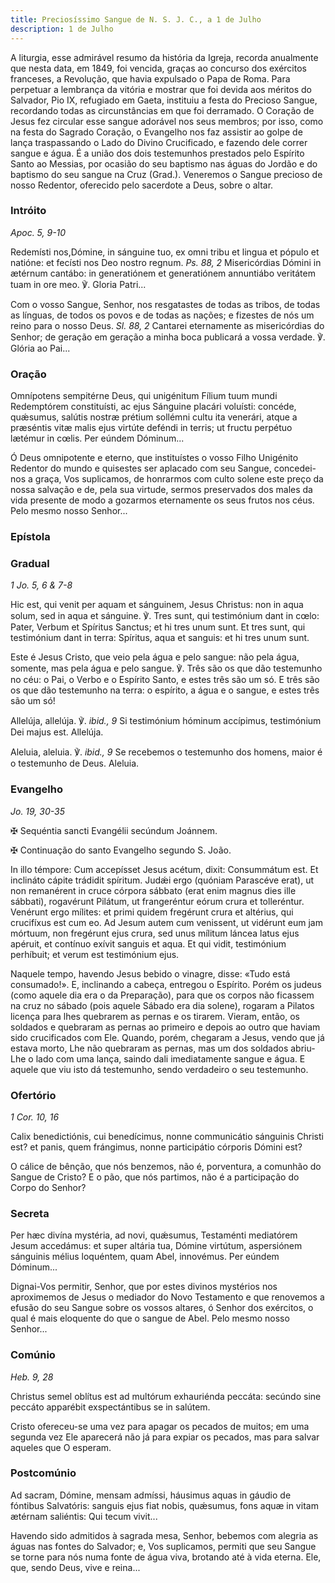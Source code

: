 ```yaml
---
title: Preciosíssimo Sangue de N. S. J. C., a 1 de Julho
description: 1 de Julho
---
```


<aside>
  A liturgia, esse admirável resumo da história da Igreja, recorda anualmente
  que nesta data, em 1849, foi vencida, graças ao concurso dos exércitos
  franceses, a Revolução, que havia expulsado o Papa de Roma. Para perpetuar a
  lembrança da vitória e mostrar que foi devida aos méritos do Salvador, Pio IX,
  refugiado em Gaeta, instituiu a festa do Precioso Sangue, recordando todas as
  circunstâncias em que foi derramado. O Coração de Jesus fez circular esse
  sangue adorável nos seus membros; por isso, como na festa do Sagrado Coração,
  o Evangelho nos faz assistir ao golpe de lança traspassando o Lado do Divino
  Crucificado, e fazendo dele correr sangue e água. É a união dos dois
  testemunhos prestados pelo Espírito Santo ao Messias, por ocasião do seu
  baptismo nas águas do Jordão e do baptismo do seu sangue na Cruz (Grad.).
  Veneremos o Sangue precioso de nosso Redentor, oferecido pelo sacerdote a
  Deus, sobre o altar.
</aside>

### Intróito

<em>Apoc. 5, 9-10</em>

<div class="side-by-side not-content">

Redemísti nos,Dómine, in sánguine tuo, ex omni tribu et lingua et pópulo et natióne: et fecísti nos Deo nostro regnum. <em>Ps. 88, 2</em> Misericórdias Dómini in ætérnum cantábo: in generatiónem et generatiónem annuntiábo veritátem tuam in ore meo. ℣. Gloria Patri...

Com o vosso Sangue, Senhor, nos resgatastes de todas as tribos, de todas as línguas, de todos os povos e de todas as nações; e fizestes de nós um reino para o nosso Deus. <em>Sl. 88, 2</em> Cantarei eternamente as misericórdias do Senhor; de geração em geração a minha boca publicará a vossa verdade. ℣. Glória ao Pai...

</div>

### Oração

<div class="side-by-side not-content">

Omnípotens sempitérne Deus, qui unigénitum Fílium tuum mundi Redemptórem constituísti, ac ejus Sánguine placári voluísti: concéde, quǽsumus, salútis nostræ prétium sollémni cultu ita venerári, atque a præséntis vitæ malis ejus virtúte deféndi in terris; ut fructu perpétuo lætémur in cœlis. Per eúndem Dóminum...

Ó Deus omnipotente e eterno, que instituístes o vosso Filho Unigénito Redentor do mundo e quisestes ser aplacado com seu Sangue, concedei-nos a graça, Vos suplicamos, de honrarmos com culto solene este preço da nossa salvação e de, pela sua virtude, sermos preservados dos males da vida presente de modo a gozarmos eternamente os seus frutos nos céus. Pelo mesmo nosso Senhor...

</div>

### Epístola


<LinkCard href="/missal/quaresma/quad5-0#epístola" title="Domingo da Paixão" />

### Gradual

<em>1 Jo. 5, 6 & 7-8</em>

<div class="side-by-side not-content">

Hic est, qui venit per aquam et sánguinem, Jesus Christus: non in aqua solum, sed in aqua et sánguine. ℣. Tres sunt, qui testimónium dant in cœlo: Pater, Verbum et Spíritus Sanctus; et hi tres unum sunt. Et tres sunt, qui testimónium dant in terra: Spíritus, aqua et sanguis: et hi tres unum sunt.

Este é Jesus Cristo, que veio pela água e pelo sangue: não pela água, somente, mas pela água e pelo sangue. ℣. Três são os que dão testemunho no céu: o Pai, o Verbo e o Espírito Santo, e estes três são um só. E três são os que dão testemunho na terra: o espírito, a água e o sangue, e estes três são um só!

Allelúja, allelúja. ℣. <em>ibid., 9</em> Si testimónium hóminum accípimus, testimónium Dei majus est. Allelúja.

Aleluia, aleluia. ℣. <em>ibid., 9</em> Se recebemos o testemunho dos homens, maior é o testemunho de Deus. Aleluia.

</div>

### Evangelho

<em>Jo. 19, 30-35</em>

<div class="side-by-side not-content">

<span class="cross text-red-500">✠</span> Sequéntia sancti Evangélii secúndum
Joánnem.

<span class="cross text-red-500">✠</span> Continuação do santo Evangelho segundo
S. João.

In illo témpore: Cum accepísset Jesus acétum, dixit: Consummátum est. Et inclináto cápite trádidit spíritum. Judǽi ergo (quóniam Parascéve erat), ut non remanérent in cruce córpora sábbato (erat enim magnus dies ille sábbati), rogavérunt Pilátum, ut frangeréntur eórum crura et tolleréntur. Venérunt ergo mílites: et primi quidem fregérunt crura et altérius, qui crucifíxus est cum eo. Ad Jesum autem cum venissent, ut vidérunt eum jam mórtuum, non fregérunt ejus crura, sed unus mílitum láncea latus ejus apéruit, et contínuo exívit sanguis et aqua. Et qui vidit, testimónium perhíbuit; et verum est testimónium ejus.

Naquele tempo, havendo Jesus bebido o vinagre, disse: «Tudo está consumado!». E, inclinando a cabeça, entregou o Espírito. Porém os judeus (como aquele dia era o da Preparação), para que os corpos não ficassem na cruz no sábado (pois aquele Sábado era dia solene), rogaram a Pilatos licença para lhes quebrarem as pernas e os tirarem. Vieram, então, os soldados e quebraram as pernas ao primeiro e depois ao outro que haviam sido crucificados com Ele. Quando, porém, chegaram a Jesus, vendo que já estava morto, Lhe não quebraram as pernas, mas um dos soldados abriu-Lhe o lado com uma lança, saindo dali imediatamente sangue e água. E aquele que viu isto dá testemunho, sendo verdadeiro o seu testemunho.

</div>

### Ofertório

<em>1 Cor. 10, 16</em>

<div class="side-by-side not-content">

Calix benedictiónis, cui benedícimus, nonne communicátio sánguinis Christi est? et panis, quem frángimus, nonne participátio córporis Dómini est?

O cálice de bênção, que nós benzemos, não é, porventura, a comunhão do Sangue de Cristo? E o pão, que nós partimos, não é a participação do Corpo do Senhor?

</div>

### Secreta

<div class="side-by-side not-content">

Per hæc divína mystéria, ad novi, quǽsumus, Testaménti mediatórem Jesum accedámus: et super altária tua, Dómine virtútum, aspersiónem sánguinis mélius loquéntem, quam Abel, innovémus. Per eúndem Dóminum...

Dignai-Vos permitir, Senhor, que por estes divinos mystérios nos aproximemos de Jesus o mediador do Novo Testamento e que renovemos a efusão do seu Sangue sobre os vossos altares, ó Senhor dos exércitos, o qual é mais eloquente do que o sangue de Abel. Pelo mesmo nosso Senhor...

</div>

### Comúnio

<em>Heb. 9, 28</em>

<div class="side-by-side not-content">

Christus semel oblítus est ad multórum exhauriénda peccáta: secúndo sine peccáto apparébit exspectántibus se in salútem.

Cristo ofereceu-se uma vez para apagar os pecados de muitos; em uma segunda vez Ele aparecerá não já para expiar os pecados, mas para salvar aqueles que O esperam.

</div>

### Postcomúnio

<div class="side-by-side not-content">

Ad sacram, Dómine, mensam admíssi, háusimus aquas in gáudio de fóntibus Salvatóris: sanguis ejus fiat nobis, quǽsumus, fons aquæ in vitam ætérnam saliéntis: Qui tecum vivit...

Havendo sido admitidos à sagrada mesa, Senhor, bebemos com alegria as águas nas fontes do Salvador; e, Vos suplicamos, permiti que seu Sangue se torne para nós numa fonte de água viva, brotando até à vida eterna. Ele, que, sendo Deus, vive e reina...

</div>
